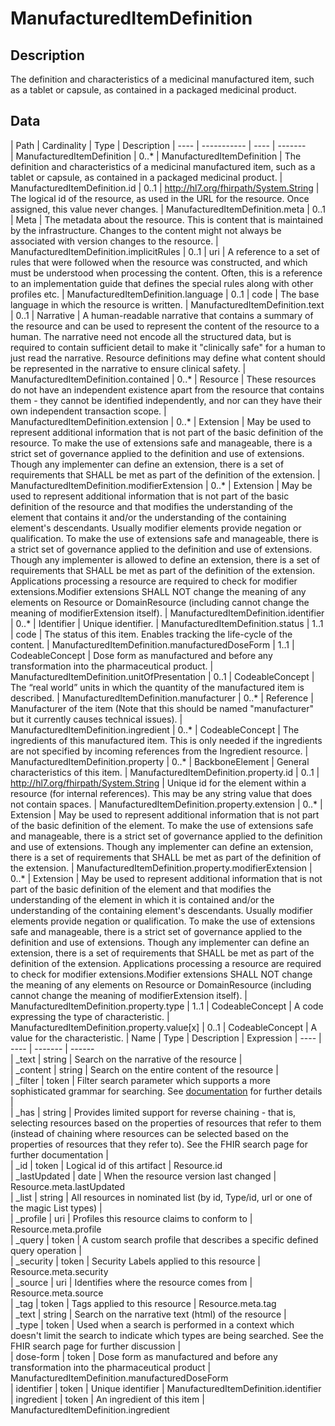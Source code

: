 
  # ManufacturedItemDefinition
 ## Description 
 The definition and characteristics of a medicinal manufactured item, such as a tablet or capsule, as contained in a packaged medicinal product. 

  ## Data
  <Tabs> <TabItem value="structure" label="Structure">
   | Path | Cardinality | Type | Description
  | ---- | ----------- | ---- | -------  
 | ManufacturedItemDefinition | 0..* | ManufacturedItemDefinition | The definition and characteristics of a medicinal manufactured item, such as a tablet or capsule, as contained in a packaged medicinal product. 
 | ManufacturedItemDefinition.id | 0..1 | http://hl7.org/fhirpath/System.String | The logical id of the resource, as used in the URL for the resource. Once assigned, this value never changes. 
 | ManufacturedItemDefinition.meta | 0..1 | Meta | The metadata about the resource. This is content that is maintained by the infrastructure. Changes to the content might not always be associated with version changes to the resource. 
 | ManufacturedItemDefinition.implicitRules | 0..1 | uri | A reference to a set of rules that were followed when the resource was constructed, and which must be understood when processing the content. Often, this is a reference to an implementation guide that defines the special rules along with other profiles etc. 
 | ManufacturedItemDefinition.language | 0..1 | code | The base language in which the resource is written. 
 | ManufacturedItemDefinition.text | 0..1 | Narrative | A human-readable narrative that contains a summary of the resource and can be used to represent the content of the resource to a human. The narrative need not encode all the structured data, but is required to contain sufficient detail to make it "clinically safe" for a human to just read the narrative. Resource definitions may define what content should be represented in the narrative to ensure clinical safety. 
 | ManufacturedItemDefinition.contained | 0..* | Resource | These resources do not have an independent existence apart from the resource that contains them - they cannot be identified independently, and nor can they have their own independent transaction scope. 
 | ManufacturedItemDefinition.extension | 0..* | Extension | May be used to represent additional information that is not part of the basic definition of the resource. To make the use of extensions safe and manageable, there is a strict set of governance  applied to the definition and use of extensions. Though any implementer can define an extension, there is a set of requirements that SHALL be met as part of the definition of the extension. 
 | ManufacturedItemDefinition.modifierExtension | 0..* | Extension | May be used to represent additional information that is not part of the basic definition of the resource and that modifies the understanding of the element that contains it and/or the understanding of the containing element's descendants. Usually modifier elements provide negation or qualification. To make the use of extensions safe and manageable, there is a strict set of governance applied to the definition and use of extensions. Though any implementer is allowed to define an extension, there is a set of requirements that SHALL be met as part of the definition of the extension. Applications processing a resource are required to check for modifier extensions.Modifier extensions SHALL NOT change the meaning of any elements on Resource or DomainResource (including cannot change the meaning of modifierExtension itself). 
 | ManufacturedItemDefinition.identifier | 0..* | Identifier | Unique identifier. 
 | ManufacturedItemDefinition.status | 1..1 | code | The status of this item. Enables tracking the life-cycle of the content. 
 | ManufacturedItemDefinition.manufacturedDoseForm | 1..1 | CodeableConcept | Dose form as manufactured and before any transformation into the pharmaceutical product. 
 | ManufacturedItemDefinition.unitOfPresentation | 0..1 | CodeableConcept | The “real world” units in which the quantity of the manufactured item is described. 
 | ManufacturedItemDefinition.manufacturer | 0..* | Reference | Manufacturer of the item (Note that this should be named "manufacturer" but it currently causes technical issues). 
 | ManufacturedItemDefinition.ingredient | 0..* | CodeableConcept | The ingredients of this manufactured item. This is only needed if the ingredients are not specified by incoming references from the Ingredient resource. 
 | ManufacturedItemDefinition.property | 0..* | BackboneElement | General characteristics of this item. 
 | ManufacturedItemDefinition.property.id | 0..1 | http://hl7.org/fhirpath/System.String | Unique id for the element within a resource (for internal references). This may be any string value that does not contain spaces. 
 | ManufacturedItemDefinition.property.extension | 0..* | Extension | May be used to represent additional information that is not part of the basic definition of the element. To make the use of extensions safe and manageable, there is a strict set of governance  applied to the definition and use of extensions. Though any implementer can define an extension, there is a set of requirements that SHALL be met as part of the definition of the extension. 
 | ManufacturedItemDefinition.property.modifierExtension | 0..* | Extension | May be used to represent additional information that is not part of the basic definition of the element and that modifies the understanding of the element in which it is contained and/or the understanding of the containing element's descendants. Usually modifier elements provide negation or qualification. To make the use of extensions safe and manageable, there is a strict set of governance applied to the definition and use of extensions. Though any implementer can define an extension, there is a set of requirements that SHALL be met as part of the definition of the extension. Applications processing a resource are required to check for modifier extensions.Modifier extensions SHALL NOT change the meaning of any elements on Resource or DomainResource (including cannot change the meaning of modifierExtension itself). 
 | ManufacturedItemDefinition.property.type | 1..1 | CodeableConcept | A code expressing the type of characteristic. 
 | ManufacturedItemDefinition.property.value[x] | 0..1 | CodeableConcept | A value for the characteristic. 
</TabItem>
 <TabItem value="searchparameter" label="Search Parameters">
   | Name | Type | Description  | Expression 
    | ---- | ---- | ------- | ------  
 | _text | string | Search on the narrative of the resource |   
 | _content | string | Search on the entire content of the resource |   
 | _filter | token | Filter search parameter which supports a more sophisticated grammar for searching. See [documentation](search_filter.html) for further details |   
 | _has | string | Provides limited support for reverse chaining - that is, selecting resources based on the properties of resources that refer to them (instead of chaining where resources can be selected based on the properties of resources that they refer to). See the FHIR search page for further documentation |   
 | _id | token | Logical id of this artifact | Resource.id  
 | _lastUpdated | date | When the resource version last changed | Resource.meta.lastUpdated  
 | _list | string | All resources in nominated list (by id, Type/id, url or one of the magic List types) |   
 | _profile | uri | Profiles this resource claims to conform to | Resource.meta.profile  
 | _query | token | A custom search profile that describes a specific defined query operation |   
 | _security | token | Security Labels applied to this resource | Resource.meta.security  
 | _source | uri | Identifies where the resource comes from | Resource.meta.source  
 | _tag | token | Tags applied to this resource | Resource.meta.tag  
 | _text | string | Search on the narrative text (html) of the resource |   
 | _type | token | Used when a search is performed in a context which doesn't limit the search to indicate which types are being searched. See the FHIR search page for further discussion |   
 | dose-form | token | Dose form as manufactured and before any transformation into the pharmaceutical product | ManufacturedItemDefinition.manufacturedDoseForm  
 | identifier | token | Unique identifier | ManufacturedItemDefinition.identifier  
 | ingredient | token | An ingredient of this item | ManufacturedItemDefinition.ingredient  

</TabItem>
</Tabs>